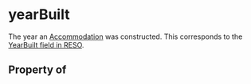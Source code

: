 # yearBuilt

The year an <a class="localLink" href="/Accommodation">Accommodation</a> was constructed. This corresponds to the <a href="https://ddwiki.reso.org/display/DDW17/YearBuilt+Field">YearBuilt field in RESO</a>.

## Property of



